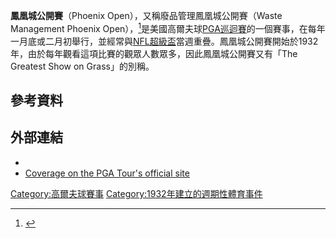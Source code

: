 {{Infobox golf tournament
| name             = Phoenix Open
| image            = 
| location         = 亞利桑那州斯科茨代爾
| establishment    = 1932, {{Years or months ago|1932}}
| course           = [[TPC_of_Scottsdale|TPC of Scottsdale]]
| par              = 71
| yardage          = {{convert|7216|yd|m}}
| tour             = [[PGA_Tour|PGA Tour]]
| org              = The Thunderbirds 
| format           = [[Stroke_play|Stroke play]]
| purse            = 650萬美元
| month_played     = <!--January,-->February
| aggregate        = 256 [[Mark_Calcavecchia|Mark Calcavecchia]] (2001)<br>256 [[Phil_Mickelson|Phil Mickelson]] (2013)
| to-par           = −28 [[Mark_Calcavecchia|Mark Calcavecchia]] (2001)<br>−28 [[Phil_Mickelson|Phil Mickelson]] (2013)
| current_champion = {{flagicon|JPN}} [[Hideki_Matsuyama|Hideki Matsuyama]]
}}
{{Location map
|USA relief
|relief     = 1
|label      = <small>TPC of Scottsdale</small>
|lat        = 33.638
|long       = -111.911
|caption    = 在美國的位置
|float      = 
|marksize   = 5
|background = 
|width      = 240
}}
{{Location map
|USA Arizona
|relief     = 1
|label      = <small>TPC of Scottsdale</small>
|lat        = 33.638
|long       = -111.911
|caption    = 在亞利桑那州的位置
|float      = 
|marksize   = 5
|background = 
|width      = 150
}}
'''鳳凰城公開賽'''（Phoenix Open），又稱廢品管理鳳凰城公開賽（Waste Management Phoenix Open），<ref>{{cite web |url=http://www.pgatour.com/news/2009/12/09/phoenixopen.html |title=Waste Management to sponsor Phoenix Open |publisher=PGA Tour |date=December 9, 2009 |accessdate=March 13, 2013 |archive-url=https://web.archive.org/web/20160304002345/http://www.pgatour.com/news/2009/12/09/phoenixopen.html |archive-date=2016-03-04 |dead-url=yes }}</ref>是美國高爾夫球[[PGA巡迴賽|PGA巡迴賽]]的一個賽事，在每年一月底或二月初舉行，並經常與[[國家美式橄欖球聯盟|NFL]][[超级碗|超級盃]]當週重疊。鳳凰城公開賽開始於1932年，由於每年觀看這項比賽的觀眾人數眾多，因此鳳凰城公開賽又有「The Greatest Show on Grass」的別稱。
==參考資料==
{{reflist}}
==外部連結==
*{{official website|http://wastemanagementphoenixopen.com/}}
*[http://www.pgatour.com/tournaments/waste-management-phoenix-open.html Coverage on the PGA Tour's official site]
{{coord|33.638|-111.911|display=t|type:event}}

{{PGA_Tour_Events}}

[[Category:高爾夫球賽事|Category:高爾夫球賽事]]
[[Category:1932年建立的週期性體育事件|Category:1932年建立的週期性體育事件]]